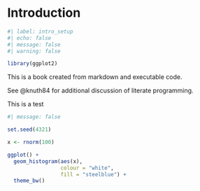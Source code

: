 # Introduction

```r
#| label: intro_setup
#| echo: false
#| message: false
#| warning: false

library(ggplot2)

```

This is a book created from markdown and executable code.

See @knuth84 for additional discussion of literate programming.

This is a test

```r
#| message: false

set.seed(4321)

x <- rnorm(100)

ggplot() +
  geom_histogram(aes(x), 
                 colour = "white",
                 fill = "steelblue") +
  theme_bw()
```
